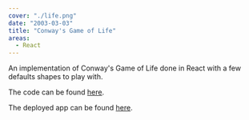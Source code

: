 ```yaml
---
cover: "./life.png"
date: "2003-03-03"
title: "Conway's Game of Life"
areas:
  - React
---
```


An implementation of Conway's Game of Life done in React with a few defaults shapes to play with.

The code can be found [here](https://github.com/tgreenhalgh/Conways-Life).

The deployed app can be found [here](https://conways-life.now.sh).